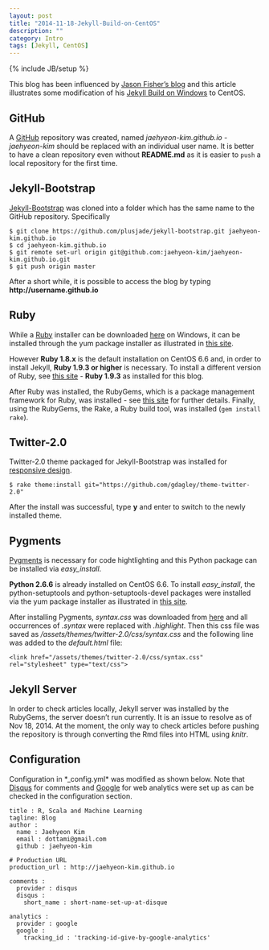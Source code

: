 ```yaml
---
layout: post
title: "2014-11-18-Jekyll-Build-on-CentOS"
description: ""
category: Intro
tags: [Jekyll, CentOS]
---
```

{% include JB/setup %}

This blog has been influenced by [Jason Fisher's blog](http://jfisher-usgs.github.io/) and this article illustrates some modification of his [Jekyll Build on Windows](http://jfisher-usgs.github.io/lessons/2012/05/30/jekyll-build-on-windows/) to CentOS.

## GitHub

A [GitHub](https://github.com) repository was created, named _jaehyeon-kim.github.io_ - _jaehyeon-kim_ should be replaced with an individual user name. It is better to have a clean repository even without **README.md** as it is easier to `push` a local repository for the first time.

## Jekyll-Bootstrap

[Jekyll-Bootstrap](https://github.com/plusjade/jekyll-bootstrap/) was cloned into a folder which has the same name to the GitHub repository. Specifically

    $ git clone https://github.com/plusjade/jekyll-bootstrap.git jaehyeon-kim.github.io
    $ cd jaehyeon-kim.github.io
    $ git remote set-url origin git@github.com:jaehyeon-kim/jaehyeon-kim.github.io.git
    $ git push origin master

After a short while, it is possible to access the blog by typing **http://username.github.io**

## Ruby

While a [Ruby](http://www.ruby-lang.org/en/) installer can be downloaded [here](http://rubyinstaller.org/downloads) on Windows, it can be installed through the yum package installer as illustrated in [this site](https://www.digitalocean.com/community/tutorials/how-to-install-ruby-on-rails-on-centos-6). 

However **Ruby 1.8.x** is the default installation on CentOS 6.6 and, in order to install Jekyll, **Ruby 1.9.3 or higher** is necessary. To install a different version of Ruby, see [this site](http://tecadmin.net/install-ruby-1-9-3-or-multiple-ruby-verson-on-centos-6-3-using-rvm/) - **Ruby 1.9.3** as installed for this blog.

After Ruby was installed, the RubyGems, which is a package management framework for Ruby, was installed - see [this site](https://www.digitalocean.com/community/tutorials/how-to-install-ruby-on-rails-on-centos-6) for further details. Finally, using the RubyGems, the Rake, a Ruby build tool, was installed (`gem install rake`).

## Twitter-2.0

Twitter-2.0 theme packaged for Jekyll-Bootstrap was installed for [responsive design](http://twitter.github.com/bootstrap/scaffolding.html#responsive).

    $ rake theme:install git="https://github.com/gdagley/theme-twitter-2.0"

After the install was successful, type **y** and enter to switch to the newly installed theme.

## Pygments

[Pygments](http://pygments.org/) is necessary for code hightlighting and this Python package can be installed via *easy_install*.

**Python 2.6.6** is already installed on CentOS 6.6. To install *easy_install*, the python-setuptools and python-setuptools-devel packages were installed via the yum package installer as illustrated in [this site](http://www.question-defense.com/2009/03/16/install-easy_install-via-yum-on-linux-centos-server).

After installing Pygments, _syntax.css_ was downloaded from [here](http://pygments.org/demo/35195/?style=tango) and all occurrences of *.syntax* were replaced with *.highlight*. Then this css file was saved as */assets/themes/twitter-2.0/css/syntax.css* and the following line was added to the *default.html* file:

    <link href="/assets/themes/twitter-2.0/css/syntax.css" rel="stylesheet" type="text/css">

## Jekyll Server

In order to check articles locally, Jekyll server was installed by the RubyGems, the server doesn't run currently. It is an issue to resolve as of Nov 18, 2014. At the moment, the only way to check articles before pushing the repository is through converting the Rmd files into HTML using _knitr_.

## Configuration

Configuration in *_config.yml* was modified as shown below. Note that [Disqus](http://disqus.com) for comments and [Google](http://www.google.com/analytics/) for web analytics were set up as can be checked in the configuration section.

    title : R, Scala and Machine Learning
    tagline: Blog
    author :
      name : Jaehyeon Kim
      email : dottami@gmail.com
      github : jaehyeon-kim

    # Production URL
    production_url : http://jaehyeon-kim.github.io

    comments :
      provider : disqus
      disqus :
        short_name : short-name-set-up-at-disque

    analytics :
      provider : google
      google :
        tracking_id : 'tracking-id-give-by-google-analytics'